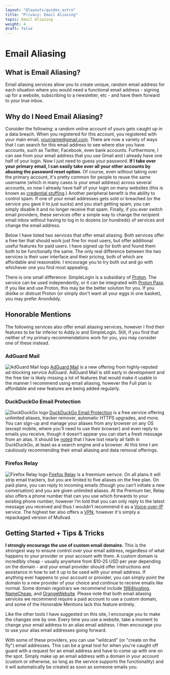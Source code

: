 ```yaml
---
layout: "@layouts/guides.astro"
title: "Privacy: Email Aliasing"
topic: Email Aliasing
weight: 4
draft: false
---
```



# Email Aliasing

## What is Email Aliasing?

Email aliasing services allow you to create unique, random email address for each situation where you would need a functional email address - signing up for a website, subscribing to a newsletter, etc - and have them forward to your true inbox.

## Why do I Need Email Aliasing?

Consider the following: a random online account of yours gets caught up in a data breach. When you registered for this account, you registered with your main email, yourname@gmail.com. There are now a variety of ways that I can search for this email address to see where else you have accounts, such as Twitter, Facebook, even bank accounts. Furthermore, I can see from your email address that you use Gmail and I already have one half of your login. Now I just need to guess your password. **If I take over your primary email, I can easily take over all your other accounts by abusing the password reset option.** Of course, even without taking over the primary account, it's pretty common for people to reuse the same username (which in many cases is your email address) across several accounts, so now I already have half of your login on many websites (this is known as [credential stuffing](https://owasp.org/www-community/attacks/Credential_stuffing).) Another peripheral benefit is the ability to control spam. If one of your email addresses gets sold or breached (or the service you gave it to just sucks) and you start getting spam, you can simply disable it and no longer receive that spam. Finally, if you ever switch email providers, these services offer a simple way to change the recipient email inbox without having to log in to dozens (or hundreds) of services and change the email address.

Below I have listed two services that offer email aliasing. Both services offer a free tier that should work just fine for most users, but offer additional useful features for paid users. I have signed up for both and found them both to be functionally the same. The only real difference between the two services is their user interface and their pricing, both of which are affordable and reasonable. I encourage you to try both out and go with whichever one you find most appealing.

There is one small difference: SimpleLogin is a subsidiary of [Proton](https://simplelogin.io/blog/simplelogin-join-proton/). The service can be used independently, or it can be integrated with [Proton Pass](/guides/most-important/passwords). If you like and use Proton, this may be the better solution for you. If you dislike or distrust Proton (or simply don't want all your eggs in one basket), you may prefer AnonAddy.

<Plans data={data} />

## Honorable Mentions

The following services also offer email aliasing services, however I find their features to be far inferior to Addy.io and SimpleLogin. Still, if you find that neither of my primary recommendations work for you, you may consider one of these instead.

### AdGuard Mail

<img
  src="/images/logos/adguardmail.png"
  alt="AdGuard Mail logo"
  class="float-left mx-6 w-24"
/> [AdGuard Mail](https://adguard-mail.com/) is a new offering from highly-reputed ad-blocking service AdGuard. AdGuard Mail is still early in development and the free tier is likely missing a lot of features that would make it usable in the manner I recommend using email aliasing, however the Full plan is affordable and new features are being added regularly.

### DuckDuckGo Email Protection

<img
  src="/images/logos/ddg.png"
  alt="DuckDuckGo logo"
  class="float-left mx-6 w-24"
/> [DuckDuckGo Email Protection](https://duckduckgo.com/email/) is a free service offering unlimited aliases, tracker remover, automatic HTTPS upgrades, and more. You can sign-up and manage your aliases from any browser on any OS (except mobile, where you'll need to use their browser) and even reply to emails you receive, though it doesn’t appear you can start a fresh message from an alias. It should be [noted](/guides/less-important/habits/#search-engines) that I have lost nearly all faith in DuckDuckGo, at least as a search engine and a browser. At this time I am cautiously recommending their email aliasing and data removal offerings.

### Firefox Relay

<img
  src="/images/logos/ffrelay.png"
  alt="Firefox Relay logo"
  class="float-left mx-6 w-24"
/> [Firefox Relay](https://relay.firefox.com/) is a freemium serivce. On all plans it will strip email trackers, but you are limited to five aliases on the free plan. On paid plans, you can reply to incoming emails (though you can’t initiate a new conversation) and you are given unlimited aliases. At the Premium tier, Relay also offers a phone number that can you use which forwards to your existing phone number, however I’m told that you can only reply to the latest message you received and thus I wouldn’t recommend it as a [Voice-over-IP](/guides/less-important/voip/) service. The highest tier also offers a [VPN](/guides/less-important/vpns), however it's simply a repackaged version of Mullvad.

## Getting Started + Tips & Tricks

**I strongly encourage the use of custom email domains.** This is the strongest way to ensure control over your email address, regardless of what happens to your provider or your account with them. A custom domain is incredibly cheap - usually anywhere from $10-25 USD per year depending on the domain - and your email provider should offer instructions and assistance in how to set it up to be used with your email address. If anything ever happens to your account or provider, you can simply point the domain to a new provider of your choice and continue to receive emails like normal. Some domain registrars we recommend include [1984hosting](https://www.1984hosting.com/), [NameCheap](https://www.namecheap.com/), and [OrangeWebsite](https://affiliate.orangewebsite.com/idevaffiliate.php?id=14853). Please note that both email aliasing services we recommend require a paid account to use a custom domain, and some of the Honorable Mentions lack this feature entirely.

Like the other tools I have suggested on this site, I encourage you to make the changes one by one. Every time you use a website, take a moment to change your email address to an alias email address. I then encourage you to use your alias email addresses going forward.

With some of these providers, you can use "wildcard" (or "create on the fly") email addresses. This can be a great tool for when you're caught off guard with a request for an email address and have to come up with one on the spot. Simply make up an email address with a domain in your account (custom or otherwise, so long as the service supports the functionality) and it will automatically be created as soon as someone emails you.
